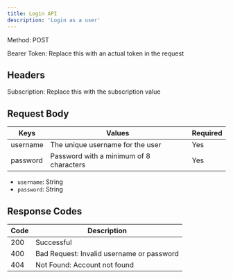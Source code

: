 ```yaml
---
title: Login API
description: 'Login as a user'
---
```


Method: POST <br />

Bearer Token: Replace this with an actual token in the request

## Headers
Subscription: Replace this with the subscription value

## Request Body

| Keys     | Values                                     | Required |
| -------- | ------------------------------------------ | -------- |
| username | The unique username for the user           | Yes      |
| password | Password with a minimum of 8 characters    | Yes      |

- `username`: String
- `password`: String

## Response Codes

| Code | Description                           |
| ---- | ------------------------------------- |
| 200  | Successful                            |
| 400  | Bad Request: Invalid username or password |
| 404  | Not Found: Account not found         |
